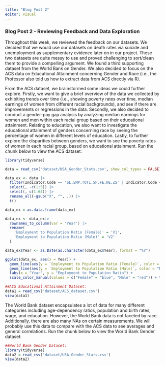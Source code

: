```yaml
---
title: "Blog Post 2"
editor: visual
---
```


### Blog Post 2 - Reviewing Feedback and Data Exploration 

Throughout this week, we reviewed the feedback on our datasets. We decided that we would use our datasets on death rates via suicide and unemployment as supplementary evidence later on in our project. These two datasets are quite messy to use and proved challenging to sort/clean them to provide a compelling argument. We found a third supporting dataset from the World Bank on Gender. We also decided to focus on the ACS data on Educational Attainment concerning Gender and Race (i.e., the Professor also told us how to extract data from ACS directly via R). 

From the ACS dataset, we brainstormed some ideas we could further explore. Firstly, we want to give a brief overview of the data we collected by exhibiting trends over time (i.e., showing poverty rates over time, median earnings of women from different racial backgrounds), and see if there are improvements or regressions in the data. Secondly, we also decided to conduct a gender-pay gap analysis by analyzing median earnings for women and men within each racial group based on their educational attainment. Relating to education, we also want to investigate the educational attainment of genders concerning race by seeing the percentage of women in different levels of education. Lastly, to further explore the disparities between genders, we want to see the poverty rates of women in each racial group, based on educational attainment. Run the chunk below to view the ACS dataset: 

```r
library(tidyverse)
```


```r
data = read_csv('dataset/USA_Gender_Stats.csv', show_col_types = FALSE)

data_ex <- data |>
  filter(Indicator.Code == 'SL.EMP.TOTL.SP.FE.NE.ZS' | Indicator.Code == 'SL.EMP.TOTL.SP.MA.NE.ZS') |>
  select(, -c(1:5)) |> 
  select(, c(1:64)) |>
  rename_all(~gsub("X", "", .)) |>
  t()

data_ex = as.data.frame(data_ex)

data_ex <- data_ex|>
  rownames_to_column(var = 'Year') |>
  rename(
    'Employment to Population Ratio (Female)' = 'V1',
    'Employment to Population Ratio (Male)' = 'V2'
  )

data_ex$Year <- as.Date(as.character(data_ex$Year), format = "%Y")

ggplot(data_ex, aes(x = Year)) +
  geom_line(aes(y = `Employment to Population Ratio (Female)`, color = "Female")) +
  geom_line(aes(y = `Employment to Population Ratio (Male)`, color = "Male")) +
  labs(x = "Year", y = "Employment to Population Ratio") +
  scale_color_manual(values = c("Female" = "blue", "Male" = "red")) + theme(legend.title = element_blank())
```

```r
##ACS Educational Attainment Dataset:
data1 = read_csv('dataset/ACS_dataset.csv')
view(data1)
```

The World Bank dataset encapsulates a lot of data for many different categories including age-dependency ratios, population and birth rates, wage, and education. However, the World Bank data is not faceted by race. Additionally, there are also many NAs on certain measurements. We will probably use this data to compare with the ACS data to see averages and general correlations. Run the chunk below to view the World Bank Gender dataset:

```r
##World Bank Gender Dataset: 
library(tidyverse)
data2 = read_csv('dataset/USA_Gender_Stats.csv')
view(data2)
```




